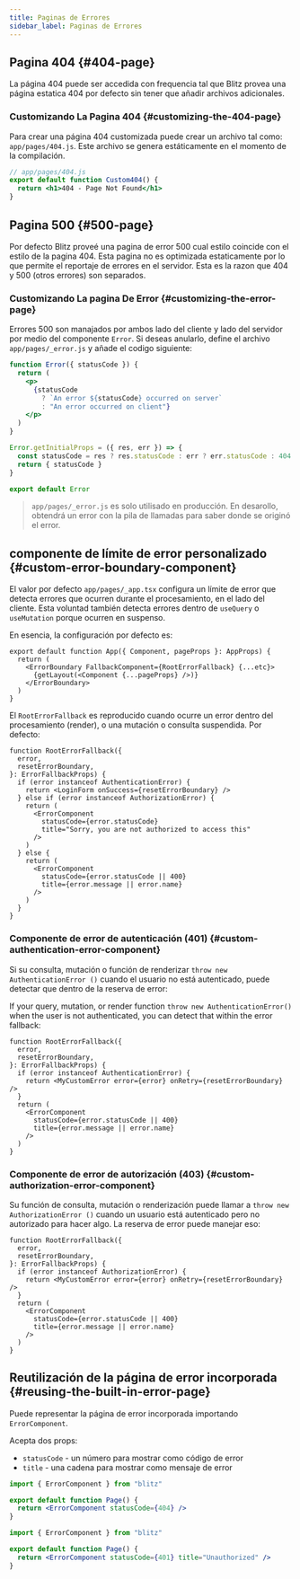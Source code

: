 ```yaml
---
title: Paginas de Errores
sidebar_label: Paginas de Errores
---
```


## Pagina 404 {#404-page}

La página 404 puede ser accedida con frequencia tal que Blitz provea una
página estatica 404 por defecto sin tener que añadir archivos adicionales.

### Customizando La Pagina 404 {#customizing-the-404-page}

Para crear una página 404 customizada puede crear un archivo tal como:
`app/pages/404.js`. Este archivo se genera estáticamente en el momento de
la compilación.

```jsx
// app/pages/404.js
export default function Custom404() {
  return <h1>404 - Page Not Found</h1>
}
```

## Pagina 500 {#500-page}

Por defecto Blitz proveé una pagina de error 500 cual estilo coincide con
el estilo de la pagina 404. Esta pagina no es optimizada estaticamente por
lo que permite el reportaje de errores en el servidor. Esta es la razon
que 404 y 500 (otros errores) son separados.

### Customizando La pagina De Error {#customizing-the-error-page}

Errores 500 son manajados por ambos lado del cliente y lado del servidor
por medio del componente `Error`. Si deseas anularlo, define el archivo
`app/pages/_error.js` y añade el codigo siguiente:

```jsx
function Error({ statusCode }) {
  return (
    <p>
      {statusCode
        ? `An error ${statusCode} occurred on server`
        : "An error occurred on client"}
    </p>
  )
}

Error.getInitialProps = ({ res, err }) => {
  const statusCode = res ? res.statusCode : err ? err.statusCode : 404
  return { statusCode }
}

export default Error
```

> `app/pages/_error.js` es solo utilisado en producción. En desarollo,
> obtendrá un error con la pila de llamadas para saber donde se originó el
> error.

## componente de límite de error personalizado {#custom-error-boundary-component}

El valor por defecto `app/pages/_app.tsx` configura un límite de error que
detecta errores que ocurren durante el procesamiento, en el lado del
cliente. Esta voluntad también detecta errores dentro de `useQuery`
o` useMutation` porque ocurren en suspenso.

En esencia, la configuración por defecto es:

```tsx
export default function App({ Component, pageProps }: AppProps) {
  return (
    <ErrorBoundary FallbackComponent={RootErrorFallback} {...etc}>
      {getLayout(<Component {...pageProps} />)}
    </ErrorBoundary>
  )
}
```

El `RootErrorFallback` es reproducido cuando ocurre un error dentro del
procesamiento (render), o una mutación o consulta suspendida. Por defecto:

```tsx
function RootErrorFallback({
  error,
  resetErrorBoundary,
}: ErrorFallbackProps) {
  if (error instanceof AuthenticationError) {
    return <LoginForm onSuccess={resetErrorBoundary} />
  } else if (error instanceof AuthorizationError) {
    return (
      <ErrorComponent
        statusCode={error.statusCode}
        title="Sorry, you are not authorized to access this"
      />
    )
  } else {
    return (
      <ErrorComponent
        statusCode={error.statusCode || 400}
        title={error.message || error.name}
      />
    )
  }
}
```

### Componente de error de autenticación (401) {#custom-authentication-error-component}

Si su consulta, mutación o función de renderizar
`throw new AuthenticationError ()` cuando el usuario no está autenticado,
puede detectar que dentro de la reserva de error:

If your query, mutation, or render function
`throw new AuthenticationError()` when the user is not authenticated, you
can detect that within the error fallback:

```tsx
function RootErrorFallback({
  error,
  resetErrorBoundary,
}: ErrorFallbackProps) {
  if (error instanceof AuthenticationError) {
    return <MyCustomError error={error} onRetry={resetErrorBoundary} />
  }
  return (
    <ErrorComponent
      statusCode={error.statusCode || 400}
      title={error.message || error.name}
    />
  )
}
```

### Componente de error de autorización (403) {#custom-authorization-error-component}

Su función de consulta, mutación o renderización puede llamar a
`throw new AuthorizationError ()` cuando un usuario está autenticado pero
no autorizado para hacer algo. La reserva de error puede manejar eso:

```tsx
function RootErrorFallback({
  error,
  resetErrorBoundary,
}: ErrorFallbackProps) {
  if (error instanceof AuthorizationError) {
    return <MyCustomError error={error} onRetry={resetErrorBoundary} />
  }
  return (
    <ErrorComponent
      statusCode={error.statusCode || 400}
      title={error.message || error.name}
    />
  )
}
```

## Reutilización de la página de error incorporada {#reusing-the-built-in-error-page}

Puede representar la página de error incorporada importando
`ErrorComponent`.

Acepta dos props:

- `statusCode` - un número para mostrar como código de error
- `title` - una cadena para mostrar como mensaje de error

```jsx
import { ErrorComponent } from "blitz"

export default function Page() {
  return <ErrorComponent statusCode={404} />
}
```

```jsx
import { ErrorComponent } from "blitz"

export default function Page() {
  return <ErrorComponent statusCode={401} title="Unauthorized" />
}
```
